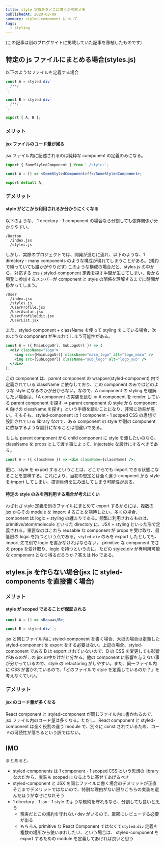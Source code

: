 ```yaml
---
title: style 定義ををどこに書くか考察メモ
publishedAt: 2020-08-09
summary: styled-component について
tags:
  - styling
---
```


(この記事は別のブログサイトに掲載していた記事を移植したものです)

## 特定の js ファイルにまとめる場合(styles.js)

以下のようなファイルを定義する場合

```jsx
const A = styled.div`
  /**/
`;

const B = styled.div`
  /**/
`;

export { A, B };
```

### メリット

#### jsx ファイルのコード量が減る

jsx ファイル内に記述されるのは純粋な component の定義のみになる。

```jsx
import { SomeStyledComponent } from './styles';

const A = () => <SomeStyledComponent>ff</SomeStyledComponent>;

export default A;
```

### デメリット

#### style がどこから利用されるか分かりにくくなる

以下のような、 1 directory - 1 component の場合なら分割しても依存関係が分かりやすい。

    /Button
      /index.jsx
      /styles.js

しかし、実際のプロジェクトでは、開発が進むに連れ、以下のような、1 directory - many components のような構成が現れてしまうことがある。(規約で縛っていても誰かがやりだす) このような構成の場合だと、styles.js の中から、対応する css / styled-component 定義を探す手間が生じてしまい、後から開発に参加するメンバーが component と style の関係を理解するまでに時間が掛かってしまう。

    /User
      /index.jsx
      /styles.js
      /UserProfile.jsx
      /UserAvatar.jsx
      /UserProfileEdit.jsx
      /UserList.jsx

また、styled-component + className を使って styling をしている場合、次のような component が生まれてしまう可能性がある。

```jsx
const A = ({ MainLogoUrl, SubLogoUrl }) => (
  <div className="logo">
    <img src={MainLogoUrl} className="main_logo" alt="logo_main" />
    <img src={SubLogoUrl} className="sub_logo" alt="logo_sub" />
  </div>
);
```

この component は、parent component の wrapper(styled-component) 内で定義されている className に依存しており、この component のみではどのような style になるのかが分からない。なので、A component の styling を理解したい場合は、「A component の実装を読む => A component を render している parent component を探す => parent component の style から component A 向けの className を探す」という手順を踏むことになり、非常に効率が悪い。そもそも、styled-component は 1 component - 1 scoped CSS の思想で設計されている library なので、ある component の style が別の component に依存するような設計になることは間違いである。

もしも parent component から child component に style を渡したいのなら、className を props として渡す事によって、injectable な設計にするべきである。

```jsx
const A = ({ className }) => <div className={className} />;
```

更に、style を export するということは、どこからでも import できる状態になることを意味する。これにより、当初の想定とは全く違う compoent から style を import してしまい、技術負債を生み出してしまう可能性がある。

#### 特定の style のみを再利用する場合が考えにくい

わざわざ style 定義を別のファイルにまとめて export するからには、複数の jsx からその module を import することを期待したい。多くの場合、component は logic + styling の纏まりである。頻繁に利用されるものは、 primitive/atom/molecule といった directory に、JSX + styling といった形で定義される。重要なのはこれら reusable な component が props を受け取り、最低限の logic を持つという点である。`styled.div` のみを export したとしても、import 先で別で logic を書かなければならない。 primitive な component でさえ props を受け取り、logic を持つというのに、ただの styled.div が再利用可能な component となり得るだろうか？答えは No である。

## styles.js を作らない場合(jsx に styled-components を直接書く場合)

### メリット

#### style が scoped であることが保証される

```jsx
const A = () => <B>aaa</B>;

const B = styled.div``;
```

jsx と同じファイル内に styled-component を書く場合、大抵の場合は定義した styled-component を export をする必要はない。上記の場合、styled-component である B は export されていないので、B の CSS を変更しても影響があるのがこの jsx の中だけだと分かる。他の component に影響を与えない事が分かっているので、style の refactoring がしやすい。また、同一ファイル内に CSS が書かれているので、「どのファイルで style を定義しているのか？」を考えなくていい。

### デメリット

#### jsx のコード量が多くなる

React component と styled-component が同じファイル内に書かれるので、jsx ファイル内のコード量は多くなる。ただし、React component と styled-component は全く役割の違う module で、別々に const
されているため、コードの可読性が落ちるという訳ではない。

## IMO

まとめると、

- styled-components は 1 component - 1 scoped CSS という思想の library なのだから、実装も scoped になるように寄せてあげるべき
- styled-component と JSX を同じファイルに書く場合のデメリットが正直そこまでデメリットではないので、特別な理由がない限りこちらの実装を選んだほうが幸せになれそう
- 1 directory - 1 jsx - 1 style のような規約を守れるなら、分割しても良いと思う
  - 現実だとこの規約を守れない dev がいるので、厳密にレビューする必要が出る
  - もちろん primitive な React Component ではなくて`styled.div` 定義を複数の場所から使いまわしたい、という場合は、 styled-component を export するための module を定義してあげれば良いと思う
